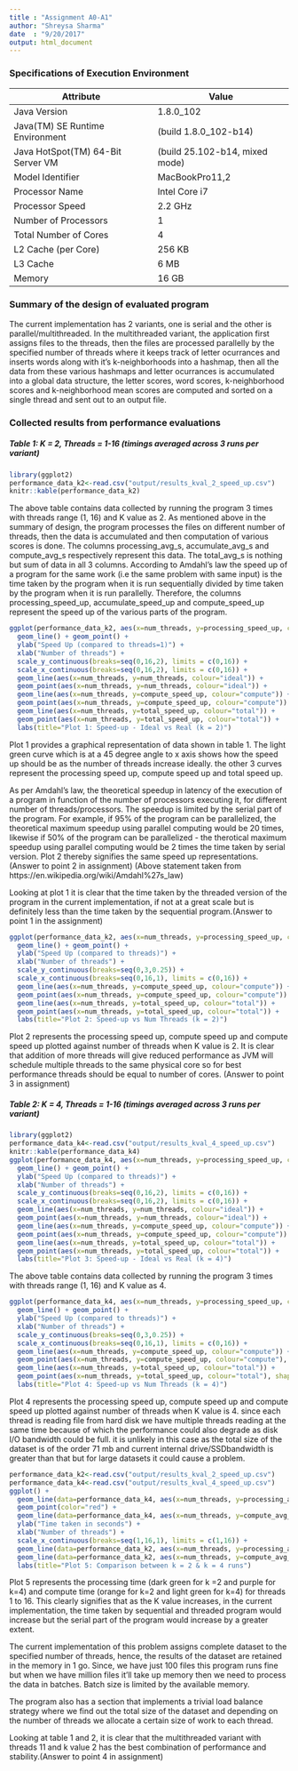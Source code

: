 ```yaml
---
title : "Assignment A0-A1"
author: "Shreysa Sharma"
date  : "9/20/2017"
output: html_document
---
```



### Specifications of Execution Environment
Attribute                         | Value
----------------------------------|-------------------------------
Java Version                      | 1.8.0_102
Java(TM) SE Runtime Environment   | (build 1.8.0_102-b14)
Java HotSpot(TM) 64-Bit Server VM | (build 25.102-b14, mixed mode)
Model Identifier                  |	MacBookPro11,2
Processor Name                    |	Intel Core i7
Processor Speed                   |	2.2 GHz
Number of Processors              |	1
Total Number of Cores             |	4
L2 Cache (per Core)               |	256 KB
L3 Cache                          |	6 MB
Memory                            | 16 GB

### Summary of the design of evaluated program

The current implementation has 2 variants, one is serial and the other is parallel/multithreaded.
In the multithreaded variant, the application first assigns files to the threads, then the files are processed parallelly by the specified number of threads where it keeps track of letter ocurrances and inserts words along with it's k-neighborhoods into a hashmap, then all the data from these various hashmaps and letter ocurrances is accumulated into a global data structure, the letter scores, word scores, k-neighborhood scores and k-neighborhood mean scores are computed and sorted on a single thread and sent out to an output file. 

### Collected results from performance evaluations
##### Table 1: K = 2, Threads = 1-16 (timings averaged across 3 runs per variant)

```r
library(ggplot2)
performance_data_k2<-read.csv("output/results_kval_2_speed_up.csv")
knitr::kable(performance_data_k2)
```

The above table contains data collected by running the program 3 times with threads range (1, 16) and K value as 2. As mentioned above in the summary of design, the program processes the files on different number of threads, then the data is accumulated and then computation of      various scores is done. The columns processing_avg_s, accumulate_avg_s and compute_avg_s
respectively represent this data. The total_avg_s is nothing but sum of data in all 3           columns. According to Amdahl's law the speed up of a program for the same work (i.e the same problem with same input) is the time taken by the program when it is run sequentially divided by time taken by the program when it is run parallelly. Therefore, the columns processing_speed_up, accumulate_speed_up and compute_speed_up represent the speed up of the various parts of the program.

```r
ggplot(performance_data_k2, aes(x=num_threads, y=processing_speed_up, color="processing")) + 
  geom_line() + geom_point() +
  ylab("Speed Up (compared to threads=1)") + 
  xlab("Number of threads") + 
  scale_y_continuous(breaks=seq(0,16,2), limits = c(0,16)) + 
  scale_x_continuous(breaks=seq(0,16,2), limits = c(0,16)) +
  geom_line(aes(x=num_threads, y=num_threads, colour="ideal")) +
  geom_point(aes(x=num_threads, y=num_threads, colour="ideal")) +
  geom_line(aes(x=num_threads, y=compute_speed_up, colour="compute")) +
  geom_point(aes(x=num_threads, y=compute_speed_up, colour="compute")) +
  geom_line(aes(x=num_threads, y=total_speed_up, colour="total")) +
  geom_point(aes(x=num_threads, y=total_speed_up, colour="total")) +
  labs(title="Plot 1: Speed-up - Ideal vs Real (k = 2)")
```

Plot 1 provides a graphical representation of data shown in table 1. The light green curve which is at a 45 degree angle to x axis shows how the speed up should be as the number of threads increase ideally. the other 3 curves represent the processing speed up, compute speed up and total speed up. 

As per Amdahl's law, the theoretical speedup in latency of the execution of a program in function of the number of processors executing it, for different number of threads/processors. The speedup is limited by the serial part of the program. For example, if 95% of the program can be parallelized, the theoretical maximum speedup using parallel computing would be 20 times, likewise if 50% of the program can be parallelized - the therotical maximum speedup using parallel computing would be 2 times the time taken by serial version. Plot 2 thereby signifies the same speed up representations. (Answer to point 2 in assignment)
(Above statement taken from https://en.wikipedia.org/wiki/Amdahl%27s_law)

Looking at plot 1 it is clear that the time taken by the threaded version of the program in the current implementation, if not at a great scale but is definitely less than the time taken by the sequential program.(Answer to point 1 in the assignment)


```r
ggplot(performance_data_k2, aes(x=num_threads, y=processing_speed_up, color="processing")) + 
  geom_line() + geom_point() +
  ylab("Speed Up (compared to threads)") + 
  xlab("Number of threads") + 
  scale_y_continuous(breaks=seq(0,3,0.25)) + 
  scale_x_continuous(breaks=seq(0,16,1), limits = c(0,16)) +
  geom_line(aes(x=num_threads, y=compute_speed_up, colour="compute")) +
  geom_point(aes(x=num_threads, y=compute_speed_up, colour="compute")) +
  geom_line(aes(x=num_threads, y=total_speed_up, colour="total")) +
  geom_point(aes(x=num_threads, y=total_speed_up, colour="total")) +
  labs(title="Plot 2: Speed-up vs Num Threads (k = 2)")
```

Plot 2 represents the processing speed up, compute speed up and compute speed up plotted against number of threads when K value is 2. It is clear that addition of more threads will give reduced performance as JVM will schedule multiple threads to the same physical core so for best performance threads should be equal to number of cores. (Answer to point 3 in assignment)

##### Table 2: K = 4, Threads = 1-16 (timings averaged across 3 runs per variant)

```r
library(ggplot2)
performance_data_k4<-read.csv("output/results_kval_4_speed_up.csv")
knitr::kable(performance_data_k4)
ggplot(performance_data_k4, aes(x=num_threads, y=processing_speed_up, color="processing")) + 
  geom_line() + geom_point() +
  ylab("Speed Up (compared to threads)") + 
  xlab("Number of threads") + 
  scale_y_continuous(breaks=seq(0,16,2), limits = c(0,16)) + 
  scale_x_continuous(breaks=seq(0,16,2), limits = c(0,16)) +
  geom_line(aes(x=num_threads, y=num_threads, colour="ideal")) + 
  geom_point(aes(x=num_threads, y=num_threads, colour="ideal")) + 
  geom_line(aes(x=num_threads, y=compute_speed_up, colour="compute")) +
  geom_point(aes(x=num_threads, y=compute_speed_up, colour="compute")) +
  geom_line(aes(x=num_threads, y=total_speed_up, colour="total")) +
  geom_point(aes(x=num_threads, y=total_speed_up, colour="total")) +
  labs(title="Plot 3: Speed-up - Ideal vs Real (k = 4)")
```

The above table contains data collected by running the program 3 times with threads range (1, 16) and K value as 4.

```r
ggplot(performance_data_k4, aes(x=num_threads, y=processing_speed_up, color="processing")) + 
  geom_line() + geom_point() +
  ylab("Speed Up (compared to threads)") + 
  xlab("Number of threads") + 
  scale_y_continuous(breaks=seq(0,3,0.25)) + 
  scale_x_continuous(breaks=seq(0,16,1), limits = c(0,16)) +
  geom_line(aes(x=num_threads, y=compute_speed_up, colour="compute")) +
  geom_point(aes(x=num_threads, y=compute_speed_up, colour="compute"), shape=15) +
  geom_line(aes(x=num_threads, y=total_speed_up, colour="total")) +
  geom_point(aes(x=num_threads, y=total_speed_up, colour="total"), shape=17) +
  labs(title="Plot 4: Speed-up vs Num Threads (k = 4)")
```

Plot 4 represents the processing speed up, compute speed up and compute speed up plotted against number of threads when K value is 4. since each thread is reading file from hard disk we have multiple threads reading at the same time because of which the performance could also degrade as disk I/O bandwidth could be full. it is unlikely in this case as the total size of the dataset is of the order 71 mb and current internal drive/SSDbandwidth is greater than that but for large datasets it could cause a problem.

``` r
performance_data_k2<-read.csv("output/results_kval_2_speed_up.csv")
performance_data_k4<-read.csv("output/results_kval_4_speed_up.csv")
ggplot() + 
  geom_line(data=performance_data_k4, aes(x=num_threads, y=processing_avg_s, color="processing_k4")) +
  geom_point(color="red") +
  geom_line(data=performance_data_k4, aes(x=num_threads, y=compute_avg_s, color="compute_k4")) +
  ylab("Time taken in seconds") + 
  xlab("Number of threads") + 
  scale_x_continuous(breaks=seq(1,16,1), limits = c(1,16)) +
  geom_line(data=performance_data_k2, aes(x=num_threads, y=processing_avg_s, colour="processing_k2")) + 
  geom_line(data=performance_data_k2, aes(x=num_threads, y=compute_avg_s, colour="compute_k2")) + 
  labs(title="Plot 5: Comparison between k = 2 & k = 4 runs")
```

Plot 5 represents the processing time (dark green for k =2 and purple for k=4) and compute time (orange for k=2 and light green for k=4) for threads 1 to 16. This clearly signifies that as the K value increases, in the current implementation, the time taken by sequential and threaded program would increase but the serial part of the program would increase by a greater extent. 

The current implementation of this problem assigns complete dataset to the specified number of threads, hence, the results of the dataset are retained in the memory in 1 go. Since, we have just 100 files this program runs fine but when we have million files it'll take up memory then we need to process the data in batches. Batch size is limited by the available memory.

The program also has a section that implements a trivial load balance strategy where we find out the total size of the dataset and depending on the number of threads we allocate a certain size of work to each thread. 

Looking at table 1 and 2, it is clear that the multithreaded variant with threads 11 and k value 2 has the best combination of performance and stability.(Answer to point 4 in assignment)